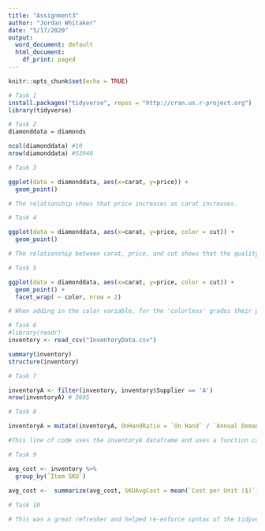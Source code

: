 ```yaml
---
title: "Assignment3"
author: "Jordan Whitaker"
date: "5/17/2020"
output:
  word_document: default
  html_document:
    df_print: paged
---
```


```r
knitr::opts_chunk$set(echo = TRUE)
```


```r
# Task 1
install.packages("tidyverse", repos = "http://cran.us.r-project.org")
library(tidyverse)
```


```r
# Task 2 
diamonddata = diamonds

ncol(diamonddata) #10
nrow(diamonddata) #53940

```
```r
# Task 3

ggplot(data = diamonddata, aes(x=carat, y=price)) +
  geom_point()

# The relationship shows that price increases as carat increases.


```

```r
# Task 4 

ggplot(data = diamonddata, aes(x=carat, y=price, color = cut)) +
  geom_point()

# The relationship between carat, price, and cut shows that the quality of the cut makes a big difference in the overall price.  Carat size becomes less important and cut increases in signifigance.
```


```r
# Task 5

ggplot(data = diamonddata, aes(x=carat, y=price, color = cut)) +
  geom_point() +
  facet_wrap( ~ color, nrow = 2)

# When adding in the color variable, for the 'colorless' grades their price increase is more steep compared to the color grades that may have more inclusions or flaws.
```


```r
# Task 6
#library(readr)
inventory <- read_csv("InventoryData.csv")

summary(inventory)
structure(inventory)

```



```r
# Task 7

inventoryA <- filter(inventory, inventory$Supplier == 'A')
nrow(inventoryA) # 3695
```

```r
# Task 8

inventoryA = mutate(inventoryA, OnHandRatio = `On Hand` / `Annual Demand`)

#This line of code uses the inventoryA dataframe and uses a function called mutate to create a new column in the dataframe that represents the quotient of columns 'On Hand' and 'Annual Demand'.

```


```r
# Task 9

avg_cost <- inventory %>%
  group_by(`Item SKU`)
  
avg_cost <-  summarize(avg_cost, SKUAvgCost = mean(`Cost per Unit ($)`))


```

```r
# Task 10

# This was a great refresher and helped re-enforce syntax of the tidyverse library. 

```






